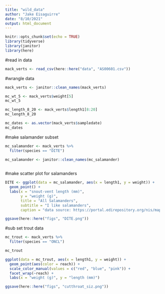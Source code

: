 ```yaml
---
title: "wild_data"
author: "Jake Eisaguirre"
date: "8/10/2021"
output: html_document
---
```


```r
knitr::opts_chunk$set(echo = TRUE)
library(tidyverse)
library(janitor)
library(here)
```

#read in data
```r

mack_verts <- read_csv(here::here("data", "AS00601.csv"))

```

#wrangle data
```r

mack_verts <- janitor::clean_names(mack_verts)

mc_wt_5 <- mack_verts$weight[5]
mc_wt_5

mc_length_8_20 <- mack_verts$length1[8:20]
mc_length_8_20

mc_dates <- as.vector(mack_verts$sampledate)
mc_dates

```

#make salamander subset
```r

mc_salamander <- mack_verts %>%
  filter(species == "DITE")

mc_salamander <- janitor::clean_names(mc_salamander)
                
```

#make scatter plot for salamanders
```r

DITE <- ggplot(data = mc_salamander, aes(x = length1, y = weight)) +
  geom_point() + 
  labs(x = "snout-vent length (mm)", 
       y = "weight (g)", 
       title = "All Salamanders",
       subtitle = "I like salamanders",
       caption = "data source: https://portal.edirepository.org/nis/mapbrowse?packageid=knb-lter-and.4027.14")

ggsave(here::here("figs", "DITE.png"))
```

#sub set trout data
```r
mc_trout <- mack_verts %>% 
  filter(species == "ONCL")

mc_trout

ggplot(data = mc_trout, aes(x = length1, y = weight)) +
  geom_point(aes(color = reach)) +
  scale_color_manual(values = c("red", "blue", "pink")) +
  facet_wrap(~reach) +
  labs(x = "weight (g)", y = "length (mm)")

ggsave(here::here("figs", "cutthroat_siz.png"))


```

